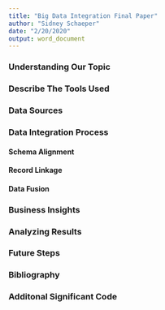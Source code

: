 ```yaml
---
title: "Big Data Integration Final Paper"
author: "Sidney Schaeper"
date: "2/20/2020"
output: word_document
---
```

### Understanding Our Topic
### Describe The Tools Used
### Data Sources
### Data Integration Process 
#### Schema Alignment 
#### Record Linkage 
#### Data Fusion
### Business Insights 
### Analyzing Results 
### Future Steps 
### Bibliography 
### Additonal Significant Code 